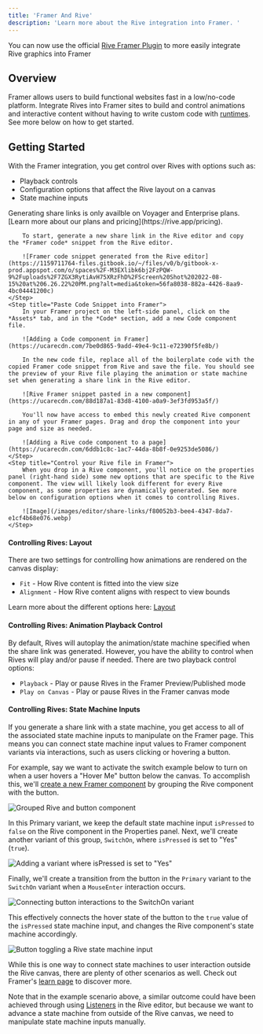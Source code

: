 ```yaml
---
title: 'Framer And Rive'
description: 'Learn more about the Rive integration into Framer. '
---
```



<Note>You can now use the official [Rive Framer Plugin](https://www.framer.com/marketplace/plugins/rive/) to more easily integrate Rive graphics into Framer</Note>

<YouTube id="jM8DQmPw0pc" />

## Overview

Framer allows users to build functional websites fast in a low/no-code platform. Integrate Rives into Framer sites to build and control animations and interactive content without having to write custom code with [runtimes](/runtimes/). See more below on how to get started.

## Getting Started

With the Framer integration, you get control over Rives with options such as:

- Playback controls
- Configuration options that affect the Rive layout on a canvas
- State machine inputs

<Steps>
    <Step title="Make a Share Link">
        <Note>Generating share links is only availble on Voyager and Enterprise plans. [Learn more about our plans and pricing](https://rive.app/pricing).</Note>

        To start, generate a new share link in the Rive editor and copy the *Framer code* snippet from the Rive editor.

        ![Framer code snippet generated from the Rive editor](https://1159711764-files.gitbook.io/~/files/v0/b/gitbook-x-prod.appspot.com/o/spaces%2F-M3EXlibk6bj2FzPQW-9%2Fuploads%2F7ZGX3RytiAvH75XRzFhD%2FScreen%20Shot%202022-08-15%20at%206.26.22%20PM.png?alt=media&token=56fa8038-882a-4426-8aa9-4bc04441200c)
    </Step>
    <Step title="Paste Code Snippet into Framer">
        In your Framer project on the left-side panel, click on the *Assets* tab, and in the *Code* section, add a new Code component file.

        ![Adding a Code component in Framer](https://ucarecdn.com/7be0d865-9add-49e4-9c11-e72390f5fe8b/)

        In the new code file, replace all of the boilerplate code with the copied Framer code snippet from Rive and save the file. You should see the preview of your Rive file playing the animation or state machine set when generating a share link in the Rive editor.

        ![Rive Framer snippet pasted in a new component](https://ucarecdn.com/88d187a1-83d8-4100-a0a9-3ef3fd953a5f/)

        You'll now have access to embed this newly created Rive component in any of your Framer pages. Drag and drop the component into your page and size as needed.

        ![Adding a Rive code component to a page](https://ucarecdn.com/6ddb1c8c-1ac7-44da-8b8f-0e9253de5086/)
    </Step>
    <Step title="Control your Rive file in Framer">
        When you drop in a Rive component, you'll notice on the properties panel (right-hand side) some new options that are specific to the Rive component. The view will likely look different for every Rive component, as some properties are dynamically generated. See more below on configuration options when it comes to controlling Rives.

        ![Image](/images/editor/share-links/f80052b3-bee4-4347-8da7-e1cf4b68e076.webp)
    </Step>
</Steps>

#### Controlling Rives: Layout

There are two settings for controlling how animations are rendered on the canvas display:

- `Fit` - How Rive content is fitted into the view size
- `Alignment` - How Rive content aligns with respect to view bounds

Learn more about the different options here: [Layout](/editor/layouts/layouts-overview)

#### Controlling Rives: Animation Playback Control

By default, Rives will autoplay the animation/state machine specified when the share link was generated. However, you have the ability to control when Rives will play and/or pause if needed. There are two playback control options:

- `Playback` - Play or pause Rives in the Framer Preview/Published mode
- `Play on Canvas` - Play or pause Rives in the Framer canvas mode

#### Controlling Rives: State Machine Inputs

If you generate a share link with a state machine, you get access to all of the associated state machine inputs to manipulate on the Framer page. This means you can connect state machine input values to Framer component variants via interactions, such as users clicking or hovering a button.

For example, say we want to activate the switch example below to turn on when a user hovers a "Hover Me" button below the canvas. To accomplish this, we'll [create a new Framer component](https://www.framer.com/learn/component-creation/) by grouping the Rive component with the button.

![Grouped Rive and button component](/images/editor/share-links/c4628cfc-1609-4a91-a92b-872d82d51fda.webp)

In this Primary variant, we keep the default state machine input `isPressed` to `false` on the Rive component in the Properties panel. Next, we'll create another variant of this group, `SwitchOn`, where `isPressed` is set to "Yes" (`true`).

![Adding a variant where `isPressed` is set to "Yes"](/images/editor/share-links/8be626b1-c9b1-4f1b-ae24-9ad24376740a.webp)

Finally, we'll create a transition from the button in the `Primary` variant to the `SwitchOn` variant when a `MouseEnter` interaction occurs.

![Connecting button interactions to the SwitchOn variant](https://ucarecdn.com/eec38d46-5746-495f-8d1c-6d3e689681e0/)

This effectively connects the hover state of the button to the `true` value of the `isPressed` state machine input, and changes the Rive component's state machine accordingly.

![Button toggling a Rive state machine input](https://ucarecdn.com/d367027a-cd53-4bb8-ac68-1ab8533c197b/)

While this is one way to connect state machines to user interaction outside the Rive canvas, there are plenty of other scenarios as well. Check out Framer's [learn page](https://www.framer.com/learn/) to discover more.

<Info>Note that in the example scenario above, a similar outcome could have been achieved through using [Listeners](/editor/state-machine/listeners) in the Rive editor, but because we want to advance a state machine from outside of the Rive canvas, we need to manipulate state machine inputs manually.</Info>